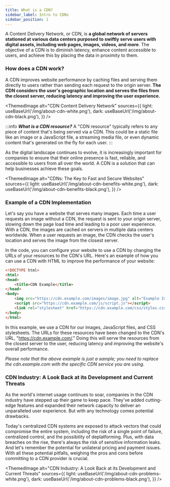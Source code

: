 ```yaml
---
title: What is a CDN?
sidebar_label: Intro to CDNs
sidebar_position: 1
---
```


A Content Delivery Network, or CDN, is **a global network of servers stationed at various data centers purposed to swiftly serve users with digital assets, including web pages, images, videos, and more**. The objective of a CDN is to diminish latency, enhance content accessible to users, and achieve this by placing the data in proximity to them.

### How does a CDN work?

A CDN improves website performance by caching files and serving them directly to users rather than sending each request to the origin server. **The CDN considers the user's geographic location and serves the files from the closest server, reducing latency and improving the user experience.**

<ThemedImage
  alt="CDN Content Delivery Network"
  sources={{
    light: useBaseUrl('/img/about-cdn-white.png'),
    dark: useBaseUrl('/img/about-cdn-black.png'),
  }}
/>

:::info
***What is a CDN resource?*** A "CDN resource" typically refers to any piece of content that's being served via a CDN. This could be a static file like an image or a JavaScript file, a streaming media file, or even dynamic content that's generated on the fly for each user.
:::

As the digital landscape continues to evolve, it is increasingly important for companies to ensure that their online presence is fast, reliable, and accessible to users from all over the world. A CDN is a solution that can help businesses achieve these goals.

<ThemedImage
  alt="CDNs: The Key to Fast and Secure Websites"
  sources={{
    light: useBaseUrl('/img/about-cdn-benefits-white.png'),
    dark: useBaseUrl('/img/about-cdn-benefits-black.png'),
  }}
/>

### Example of a CDN Implementation

Let's say you have a website that serves many images. Each time a user requests an image without a CDN, the request is sent to your origin server, slowing down the page load time and leading to a poor user experience.
With a CDN, the images are cached on servers in multiple data centers worldwide. When a user requests an image, the CDN checks the user's location and serves the image from the closest server. 

In the code, you can configure your website to use a CDN by changing the URLs of your resources to the CDN's URL. Here's an example of how you can use a CDN with HTML to improve the performance of your website:

```html
<!DOCTYPE html>
<html>
<head>
    <title>CDN Example</title>
</head>
<body>
    <img src="https://cdn.example.com/images/image.jpg" alt="Example Image">
    <script src="https://cdn.example.com/js/script.js"></script>
    <link rel="stylesheet" href="https://cdn.example.com/css/styles.css">
</body>
</html>

```

In this example, we use a CDN for our images, JavaScript files, and CSS stylesheets. The URLs for these resources have been changed to the CDN's URL, "https://cdn.example.com/." Doing this will serve the resources from the closest server to the user, reducing latency and improving the website's overall performance.

*Please note that the above example is just a sample; you need to replace the cdn.example.com with the specific CDN service you are using.*

### CDN Industry: A Look Back at its Development and Current Threats

As the world's internet usage continues to soar, companies in the CDN industry have stepped up their game to keep pace. They've added cutting-edge features and expanded their network capacity to deliver an unparalleled user experience. But with any technology comes potential drawbacks. 

Today's centralized CDN systems are exposed to attack vectors that could compromise the entire system, including the risk of a single point of failure, centralized control, and the possibility of deplatforming. Plus, with data breaches on the rise, there's always the risk of sensitive information leaks. And let's remember the potential for unilateral pricing and payment issues. With all these potential pitfalls, weighing the pros and cons before committing to a CDN provider is crucial.

<ThemedImage
  alt="CDN Industry: A Look Back at its Development and Current Threats"
  sources={{
    light: useBaseUrl('/img/about-cdn-problems-white.png'),
    dark: useBaseUrl('/img/about-cdn-problems-black.png'),
  }}
/>